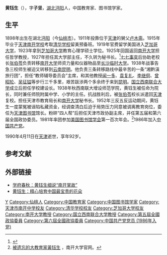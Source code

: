 {{Infobox person
|name=黄钰生
|sex=男
|birth_date=1898年4月15日
|birth_place={{QING}}[[湖北省|湖北省]]沔阳(今仙桃市)西流河镇
|death_date={{death date and age |1990|4|11|1898|4|15|}}
|death_place={{CHN}}[[天津市|天津市]]
|occupation=教育家<br>图书馆学家
|educate=[[清华大学|清华大学]]<br>[[芝加哥大学|芝加哥大学]]
|past=[[南开大学|南开大学]]教授<br>[[国立西南联合大学|国立西南联合大学]]师范学院院长<br>[[天津图书馆|天津图书馆]]馆长<br>天津政协副主席
|party={{CCP}}
|spouse=梅美德<br>叶一帆
|relatives=舅父：[[卢靖|卢靖]]<br>舅父：[[卢弼|卢弼]]
|work=[[黄钰生文集|黄钰生文集]]
|award=
}}
'''黄钰生'''（{{bd|1898年|4月15日|1990年|4月11日}}），字'''子坚'''，[[湖北|湖北]][[沔阳|沔阳]]人，中国教育家、图书馆学家。

==生平==
1898年出生在湖北[[沔阳|沔阳]]（今[[仙桃市|仙桃市]]）。1911年投靠位于[[天津|天津]]的舅父[[卢木斋|卢木斋]]。1915年毕业于[[天津南开学校|天津南开学校]]考取[[清华学校|清华学校]]留美预备班。1919年官费留学美国进入[[芝加哥大学|芝加哥大学]]，1923年拿到[[芝加哥大学|芝加哥大学]]教育心理学硕士学位。1925年回国返回[[南开大学|南开大学]]担任哲学教授，1927年担任其大学部主任，不久转为秘书长。<ref>{{cite journal|author1=申泮文|title=南开大学元老黄钰生教授|journal=炎黄春秋|date=1998-03-15|issue=3}}</ref>[[七七事变|七七事变]]后协助老校长[[张伯苓|张伯苓]]负责转移[[南开大学|南开大学]]师资力量和仪器物品至[[长沙临时大学|长沙临时大学]]。1938年战事告急三校师生被迫又转移到[[云南|云南]][[昆明|昆明]]。他负责三条转移路线中最辛苦的一条“湘黔滇旅行团”，担任“教师辅导委员会”主席，和其他教授[[闻一多|闻一多]]、[[袁复礼|袁复礼]]、[[李继侗|李继侗]]、[[曾昭抡|曾昭抡]]、[[吴征镒|吴征镒]]等步行三千多里，艰苦跋涉两个多余终于来到[[昆明|昆明]]。[[国立西南联合大学|国立西南联合大学]]成立后担任学校建设长。1938年秋西南联大增设师范学院，黄钰生被任命为院长，同时兼任师院附属中学、小学的主任。抗战胜利后，被[[张伯苓|张伯苓]]校长派遣回[[天津|天津]]复校。担任天津市教育局长和[[南开大学|南开大学]]秘书长。1952年三反五反运动期间，黄钰生一度蒙冤被诬陷私藏资金，经调查清白后迫于局势压力同意被调离教育岗位，委任为[[天津图书馆|天津图书馆]]馆长。粉碎“四人帮”后担任天津市政协副主席，并任第五届和第六届全国政协委员。1981年率团参加[[美国图书馆学会|美国图书馆学会]]第一百次年会。<ref>[http://news.nankai.edu.cn/xs/system/2015/01/08/000216974.shtml 被遗忘的大教育家黃钰生] {{Wayback|url=http://news.nankai.edu.cn/xs/system/2015/01/08/000216974.shtml |date=20150426205823 }}，南开大学官网。</ref>1986年加入[[中国共产党|中国共产党]]。

1990年4月11日在[[天津|天津]]逝世，享年92岁。

==参考文献==
{{reflist}}

== 外部链接 ==
*[http://www.housebook.com.cn/200904/15.htm 学府春秋：黄钰生细说“南开掌故”]{{Wayback|url=http://www.housebook.com.cn/200904/15.htm |date=20160918092259 }}
*[https://web.archive.org/web/20160829045310/http://dajia.qq.com/blog/460129061327365.html 黄钰生：精心培育中国最宝贵的花朵]

{{Authority control}}
{{DEFAULTSORT:H黄}}
[[Category:黄姓|Y]]
[[Category:仙桃人|Category:仙桃人]]
[[Category:中国教育家|Category:中国教育家]]
[[Category:中国图书馆学家|Category:中国图书馆学家]]
[[Category:天津市南开中学校友|Category:天津市南开中学校友]]
[[Category:清华学校校友|Category:清华学校校友]]
[[Category:芝加哥大学校友|Category:芝加哥大学校友]]
[[Category:南开大学教授|Category:南开大学教授]]
[[Category:国立西南联合大学教授|Category:国立西南联合大学教授]]
[[Category:第五屆全國政協委員|Category:第五屆全國政協委員]]
[[Category:第六屆全國政協委員|Category:第六屆全國政協委員]]
[[Category:中国共产党党员_(1986年入党)|Category:中国共产党党员 (1986年入党)]]